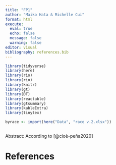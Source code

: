 ```yaml
---
title: "FP1"
author: "Maiko Hata & Michelle Cui"
format: html
execute: 
  eval: true 
  echo: false
  message: false 
  warning: false
editor: visual
bibliography: references.bib
---
```

```r
library(tidyverse)
library(here)
library(rio)
library(rio)
library(knitr)
library(gt)
library(DT)
library(reactable)
library(gtsummary)
library(kableExtra)
library(tinytex)
```

```r
byrace <- import(here("Data", "race v.2.xlsx"))
```

```r

```


Abstract: According to [@cioè-peña2020] 

\newpage

# References 
